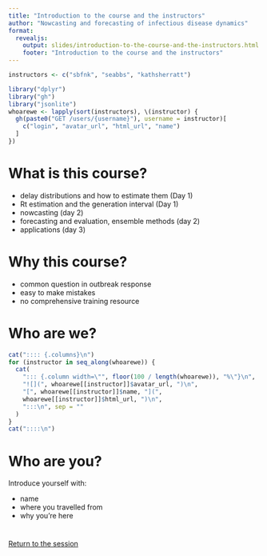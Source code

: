 ```yaml
---
title: "Introduction to the course and the instructors"
author: "Nowcasting and forecasting of infectious disease dynamics"
format:
  revealjs:
    output: slides/introduction-to-the-course-and-the-instructors.html
    footer: "Introduction to the course and the instructors"
---
```


```r
instructors <- c("sbfnk", "seabbs", "kathsherratt")
```

```r
library("dplyr")
library("gh")
library("jsonlite")
whoarewe <- lapply(sort(instructors), \(instructor) {
  gh(paste0("GET /users/{username}"), username = instructor)[
    c("login", "avatar_url", "html_url", "name")
  ]
})
```

# What is this course?

::: {.incremental}
- delay distributions and how to estimate them (Day 1)
- Rt estimation and the generation interval (Day 1)
- nowcasting (day 2)
- forecasting and evaluation, ensemble methods (day 2)
- applications (day 3)
:::

# Why this course?

::: {.incremental}
- common question in outbreak response
- easy to make mistakes
- no comprehensive training resource
:::

# Who are we?

```r
cat(":::: {.columns}\n")
for (instructor in seq_along(whoarewe)) {
  cat(
    "::: {.column width=\"", floor(100 / length(whoarewe)), "%\"}\n",
    "![](", whoarewe[[instructor]]$avatar_url, ")\n",
    "[", whoarewe[[instructor]]$name, "](",
    whoarewe[[instructor]]$html_url, ")\n",
    ":::\n", sep = ""
  )
}
cat("::::\n")
```

# Who are you?

Introduce yourself with:

- name
- where you travelled from
- why you're here

#

[Return to the session](../introduction-and-course-overview)
